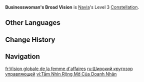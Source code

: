 {{Constellation Infobox
|image         = Constellation Businesswoman's Broad Vision.png
|character     = Navia
|level         = 3
|description   = Increases the Level of Ceremonial Crystalshot by 3.<br>Maximum upgrade level is 15.
|scale_att1    = 
|scale_att2    = 
|utility1      = Talent Level Increase
|utility2      = Elemental Skill Level Increase
}}
'''Businesswoman's Broad Vision''' is [[Navia]]'s Level 3 [[Constellation]].
<!--
==Gameplay Notes==
--><!--
==Preview==
{Preview
|file = Businesswoman's Broad Vision Preview
}
-->
==Other Languages==
{{Other Languages
|en      = Businesswoman's Broad Vision
|zhs     = 经营家的开阔视野
|zhs_rm  = Jīngyíngjiā de Kāikuò Shìyě
|zht     = 經營家的開闊視野
|zht_rm  = Jīngyíngjiā de Kāikuò Shìyě
|zh_tl   = 
|ja      = 実業家の大局観
|ja_rm   = Jitsugyouka no Taikyokukan
|ja_tl   = Businesswoman's Broad Vision
|ko      = 경영자<->의 넓은 시야
|ko_tl   = An Executive's Broad Vision
|es      = Visión de empresaria
|es_tl   = Businesswoman's Vision
|fr      = Vision globale de la femme d'affaires
|fr_tl   = Businesswoman's Global Vision
|ru      = Широкий кругозор управляющей
|ru_tl   = Manager's Broad Vision
|th      = Businesswoman's Broad Vision
|vi      = Tầm Nhìn Rộng Mở Của Doanh Nhân
|vi_tl   = 
|de      = Der weitreichende Horizont einer Geschäftsfrau
|de_tl   = The Far-Reaching Horizon of a Businesswoman
|id      = Businesswoman's Broad Vision
|pt      = Visão da Mulher de Negócios
|pt_tl   = 
|tr      = İş Kadınının Geniş Vizyonu
|tr_tl   = 
|it      = Donna d'affari di ampie vedute
|it_tl   = 
}}

==Change History==
{{Change History|4.3}}

==Navigation==
{{Talent Navbox|Navia}}

[[fr:Vision globale de la femme d'affaires]]
[[ru:Широкий кругозор управляющей]]
[[vi:Tầm Nhìn Rộng Mở Của Doanh Nhân]]
